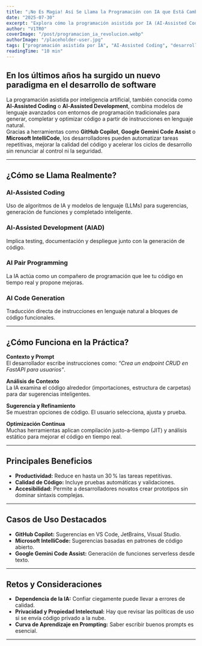 ```yaml
---
title: "¡No Es Magia! Así Se Llama la Programación con IA que Está Cambiando Todo"
date: "2025-07-30"
excerpt: "Explora cómo la programación asistida por IA (AI‑Assisted Coding) está redefiniendo el desarrollo de software, desde GitHub Copilot hasta Gemini Code Assist, y descubre sus beneficios y retos."
author: "V1TR0"
coverImage: "/post/programacion_ia_revolucion.webp"
authorImage: "/placeholder-user.jpg"
tags: ["programación asistida por IA", "AI‑Assisted Coding", "desarrollo con IA", "AI Pair Programming", "generación de código con IA"]
readingTime: "10 min"
---
```


## En los últimos años ha surgido un nuevo paradigma en el desarrollo de software

La programación asistida por inteligencia artificial, también conocida como **AI‑Assisted Coding** o **AI‑Assisted Development**, combina modelos de lenguaje avanzados con entornos de programación tradicionales para generar, completar y optimizar código a partir de instrucciones en lenguaje natural.  
Gracias a herramientas como **GitHub Copilot**, **Google Gemini Code Assist** o **Microsoft IntelliCode**, los desarrolladores pueden automatizar tareas repetitivas, mejorar la calidad del código y acelerar los ciclos de desarrollo sin renunciar al control ni la seguridad.

---

## ¿Cómo se Llama Realmente?

### AI‑Assisted Coding  
Uso de algoritmos de IA y modelos de lenguaje (LLMs) para sugerencias, generación de funciones y completado inteligente.

### AI‑Assisted Development (AIAD)  
Implica testing, documentación y despliegue junto con la generación de código.

### AI Pair Programming  
La IA actúa como un compañero de programación que lee tu código en tiempo real y propone mejoras.

### AI Code Generation  
Traducción directa de instrucciones en lenguaje natural a bloques de código funcionales.

---

## ¿Cómo Funciona en la Práctica?

**Contexto y Prompt**  
El desarrollador escribe instrucciones como: _“Crea un endpoint CRUD en FastAPI para usuarios”_.

**Análisis de Contexto**  
La IA examina el código alrededor (importaciones, estructura de carpetas) para dar sugerencias inteligentes.

**Sugerencia y Refinamiento**  
Se muestran opciones de código. El usuario selecciona, ajusta y prueba.

**Optimización Continua**  
Muchas herramientas aplican compilación justo-a-tiempo (JIT) y análisis estático para mejorar el código en tiempo real.

---

## Principales Beneficios

- **Productividad:** Reduce en hasta un 30 % las tareas repetitivas.  
- **Calidad de Código:** Incluye pruebas automáticas y validaciones.  
- **Accesibilidad:** Permite a desarrolladores novatos crear prototipos sin dominar sintaxis complejas.

---

## Casos de Uso Destacados

- **GitHub Copilot:** Sugerencias en VS Code, JetBrains, Visual Studio.  
- **Microsoft IntelliCode:** Sugerencias basadas en patrones de código abierto.  
- **Google Gemini Code Assist:** Generación de funciones serverless desde texto.

---

## Retos y Consideraciones

- **Dependencia de la IA:** Confiar ciegamente puede llevar a errores de calidad.  
- **Privacidad y Propiedad Intelectual:** Hay que revisar las políticas de uso si se envía código privado a la nube.  
- **Curva de Aprendizaje en Prompting:** Saber escribir buenos prompts es esencial.

---